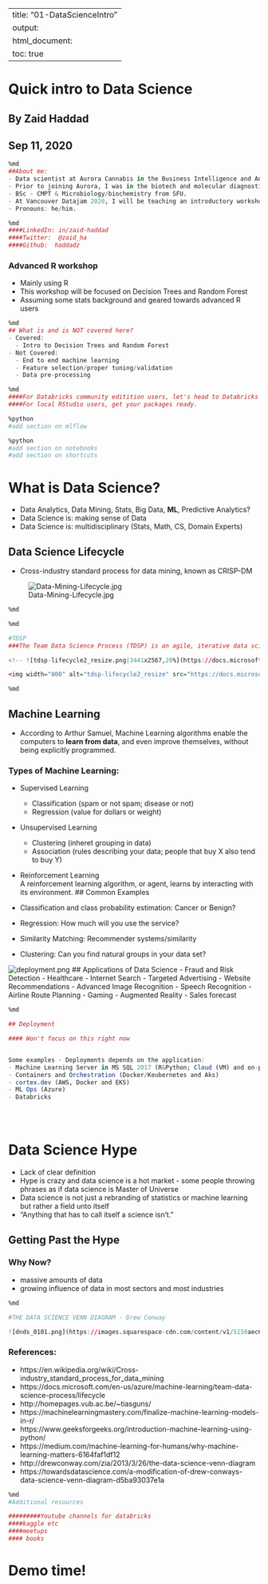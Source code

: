 
---
title: "01-DataScienceIntro"
output:
  html_document:
    toc: true
---

# Quick intro to Data Science
##  By Zaid Haddad
##  Sep 11, 2020

```r
%md
##About me:
- Data scientist at Aurora Cannabis in the Business Intelligence and Analytics department with focus analytics and advanced analytics(developing and deploying enterprise data science solutions).     
- Prior to joining Aurora, I was in the biotech and molecular diagnostics field developing and validating biomarkers and genomic classifiers in urological oncology. 
- BSc - CMPT & Microbiology/biochemistry from SFU.      
- At Vancouver Datajam 2020, I will be teaching an introductory workshop on decision trees and random forest and leading a team.    
- Pronouns: he/him.
```


```r
%md
####LinkedIn: in/zaid-haddad           
####Twitter:  @zaid_ha         
####Github:  haddadz    
```


### Advanced R workshop   
- Mainly using R 
- This workshop will be focused on Decision Trees and Random Forest
- Assuming some stats background and geared towards advanced R users

```r
%md
## What is and is NOT covered here?
- Covered:
  - Intro to Decision Trees and Random Forest
- Not Covered:
  - End to end machine learning
  - Feature selection/proper tuning/validation
  - Data pre-processing
```


```r
%md
####For Databricks community editition users, let's head to Databricks and spin up the cluster (install packages). 
####For local RStudio users, get your packages ready. 
```


```r
%python
#add section on mlflow

```


```r
%python
#add section on notebooks
#add section on shortcuts

```

# What is Data Science?

- Data Analytics, Data Mining, Stats, Big Data, **ML**, Predictive Analytics?
- Data Science is: making sense of Data
- Data Science is: multidisciplinary (Stats, Math, CS, Domain Experts)


## Data Science Lifecycle
- Cross-industry standard process for data mining, known as CRISP-DM    


![Data-Mining-Lifecycle.jpg](https://upload.wikimedia.org/wikipedia/commons/thumb/b/b9/CRISP-DM_Process_Diagram.png/600px-CRISP-DM_Process_Diagram.png)

```r
%md 
```


```r
%md

#TDSP
###The Team Data Science Process (TDSP) is an agile, iterative data science methodology to deliver predictive analytics solutions and intelligent applications efficiently

<!-- ![tdsp-lifecycle2_resize.png|3441x2567,20%](https://docs.microsoft.com/en-us/azure/machine-learning/team-data-science-process/media/overview/tdsp-lifecycle2.png) -->

<img width="800" alt="tdsp-lifecycle2_resize" src="https://docs.microsoft.com/en-us/azure/machine-learning/team-data-science-process/media/overview/tdsp-lifecycle2.png">
```


```r
%md 
```

## Machine Learning

* According to Arthur Samuel, Machine Learning algorithms enable the computers to **learn from data**, and even improve themselves, without being explicitly programmed.
                         
### Types of Machine Learning:    
* Supervised Learning       
    -  Classification (spam or not spam; disease or not)    
    -  Regression (value for dollars or weight)     
* Unsupervised Learning          
    -  Clustering (inheret grouping in data)    
    -  Association (rules describing your data; people that buy X also tend to buy Y)    
* Reinforcement Learning         
A reinforcement learning algorithm, or agent, learns by interacting with its environment.
## Common Examples

-  Classification and class probability estimation: Cancer or Benign?
-  Regression: How much will you use the service?
-  Similarity Matching: Recommender systems/similarity
-  Clustering: Can you find natural groups in your data set?


![deployment.png](attachment:deployment.png)
## Applications of Data Science
- Fraud and Risk Detection
- Healthcare
- Internet Search
- Targeted Advertising
- Website Recommendations
- Advanced Image Recognition
- Speech Recognition
- Airline Route Planning
- Gaming
- Augmented Reality
- Sales forecast

```r
%md

## Deployment

#### Won't focus on this right now


Some examples - Deployments depends on the application:
- Machine Learning Server in MS SQL 2017 (R&Python; Cloud (VM) and on-prem)
- Containers and Orchestration (Docker/Keubernetes and Aks)
- cortex.dev (AWS, Docker and EKS)
- ML Ops (Azure)
- Databricks





```

# Data Science Hype

- Lack of clear definition
- Hype is crazy and data science is a hot market - some people throwing phrases as if data science is Master of Universe
- Data science is not just a rebranding of statistics or machine learning but rather a field unto itself
- “Anything that has to call itself a science isn’t.”

## Getting Past the Hype

### Why Now?
- massive amounts of data
- growing influence of data in most sectors and most industries

```r
%md

#THE DATA SCIENCE VENN DIAGRAM - Drew Conway

![dnds_0101.png](https://images.squarespace-cdn.com/content/v1/5150aec6e4b0e340ec52710a/1364352051365-HZAS3CLBF7ABLE3F5OBY/ke17ZwdGBToddI8pDm48kB2M2-8_3EzuSSXvzQBRsa1Zw-zPPgdn4jUwVcJE1ZvWQUxwkmyExglNqGp0IvTJZUJFbgE-7XRK3dMEBRBhUpxPe_8B-x4gq2tfVez1FwLYYZXud0o-3jV-FAs7tmkMHY-a7GzQZKbHRGZboWC-fOc/Data_Science_VD.png?format=750w)
```

### References:

- https://en.wikipedia.org/wiki/Cross-industry_standard_process_for_data_mining
- https://docs.microsoft.com/en-us/azure/machine-learning/team-data-science-process/lifecycle
- http://homepages.vub.ac.be/~tiasguns/      
- https://machinelearningmastery.com/finalize-machine-learning-models-in-r/      
- https://www.geeksforgeeks.org/introduction-machine-learning-using-python/      
- https://medium.com/machine-learning-for-humans/why-machine-learning-matters-6164faf1df12  
- http://drewconway.com/zia/2013/3/26/the-data-science-venn-diagram
- https://towardsdatascience.com/a-modification-of-drew-conways-data-science-venn-diagram-d5ba93037e1a

```r
%md
#Additional resources

#########Youtube channels for databricks
####kaggle etc
####meetups
#### books
```

# Demo time!

